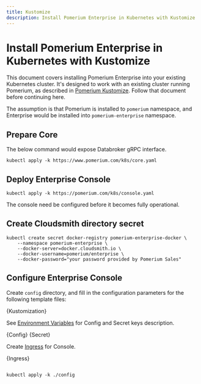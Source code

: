 ```yaml
---
title: Kustomize
description: Install Pomerium Enterprise in Kubernetes with Kustomize
---
```


# Install Pomerium Enterprise in Kubernetes with Kustomize

This document covers installing Pomerium Enterprise into your existing Kubernetes cluster. It's designed to work with an existing cluster running Pomerium, as described in [Pomerium Kustomize]. Follow that document before continuing here.

The assumption is that Pomerium is installed to `pomerium` namespace, and Enterprise would be installed into `pomerium-enterprise` namespace.

## Prepare Core

The below command would expose Databroker gRPC interface.

```console
kubectl apply -k https://www.pomerium.com/k8s/core.yaml
```

## Deploy Enterprise Console

```console
kubectl apply -k https://pomerium.com/k8s/console.yaml
```

The console need be configured before it becomes fully operational.

## Create Cloudsmith directory secret

```console
kubectl create secret docker-registry pomerium-enterprise-docker \
    --namespace pomerium-enterprise \
    --docker-server=docker.cloudsmith.io \
    --docker-username=pomerium/enterprise \
    --docker-password="your password provided by Pomerium Sales"
```

## Configure Enterprise Console

Create `config` directory, and fill in the configuration parameters for the following template files:



<CodeBlock language="jsx" title="kustomization.yaml">
  {Kustomization}
</CodeBlock>

See [Environment Variables] for Config and Secret keys description.

<CodeBlock language="jsx" title="config.yaml">
  {Config}
</CodeBlock>

<CodeBlock language="jsx" title="secret.yaml">
  {Secret}
</CodeBlock>

Create [Ingress] for Console.

<CodeBlock language="jsx" title="ingress.yaml">
  {Ingress}
</CodeBlock>

```console

kubectl apply -k ./config

```

[pomerium kustomize]: /docs/deploying/k8s/install
[environment variables]: /docs/releases/enterprise/configure#environmental-variables
[ingress]: /docs/deploying/k8s/ingress
